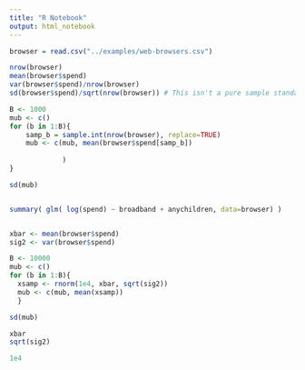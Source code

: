 ```yaml
---
title: "R Notebook"
output: html_notebook
---
```




```r
browser = read.csv("../examples/web-browsers.csv")
```

```r
nrow(browser)
mean(browser$spend)
var(browser$spend)/nrow(browser)
sd(browser$spend)/sqrt(nrow(browser)) # This isn't a pure sample standard deviation calculation but rather it is the standard error calculation
```

```r
B <- 1000
mub <- c()
for (b in 1:B){
	samp_b = sample.int(nrow(browser), replace=TRUE)
	mub <- c(mub, mean(browser$spend[samp_b])
	         
	         )
}

sd(mub)


summary( glm( log(spend) ~ broadband + anychildren, data=browser) )


xbar <- mean(browser$spend)
sig2 <- var(browser$spend)

B <- 10000
mub <- c()
for (b in 1:B){
  xsamp <- rnorm(1e4, xbar, sqrt(sig2))
  mub <- c(mub, mean(xsamp))
  }

sd(mub)

xbar
sqrt(sig2)

1e4
```

